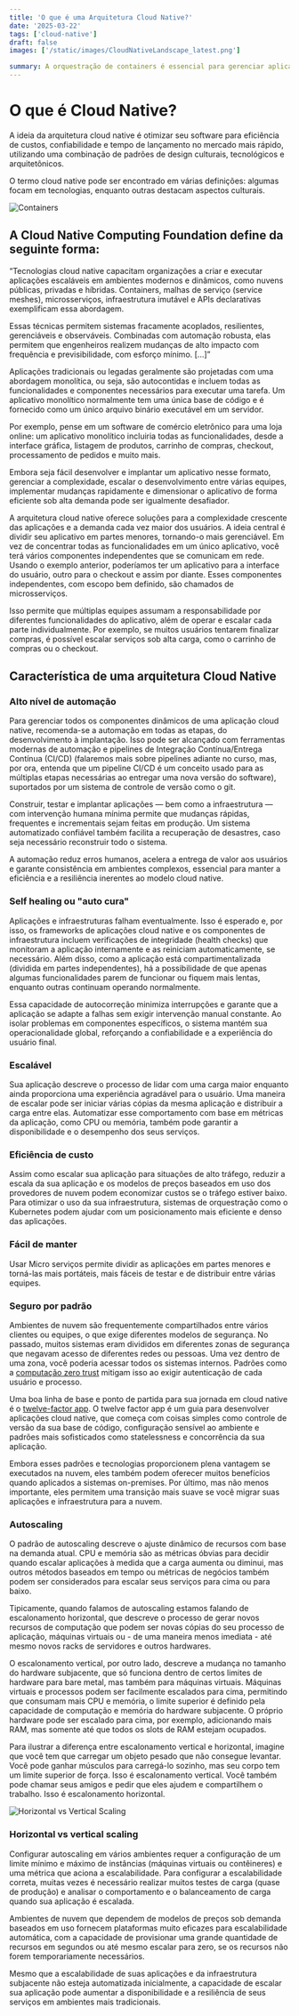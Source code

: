 ```yaml
---
title: 'O que é uma Arquitetura Cloud Native?'
date: '2025-03-22'
tags: ['cloud-native']
draft: false
images: ['/static/images/CloudNativeLandscape_latest.png']

summary: A orquestração de containers é essencial para gerenciar aplicações em ambientes de produção, garantindo que elas atendam a requisitos críticos de desempenho, escalabilidade e confiabilidade. Ferramentas de orquestração, como Kubernetes, Docker Swarm e Apache Mesos, automatizam a implantação, o gerenciamento e a escalabilidade de containers, proporcionando uma infraestrutura robusta e eficiente para aplicações modernas.
---
```


# O que é Cloud Native?

A ideia da arquitetura cloud native é otimizar seu software para eficiência de custos, confiabilidade e tempo de lançamento no mercado mais rápido, utilizando uma combinação de padrões de design culturais, tecnológicos e arquitetônicos.

O termo cloud native pode ser encontrado em várias definições: algumas focam em tecnologias, enquanto outras destacam aspectos culturais.

![Containers](https://raw.githubusercontent.com/Tech-Preta/trailmap/refs/heads/master/CNCF_TrailMap_latest.png)

## A Cloud Native Computing Foundation define da seguinte forma:

“Tecnologias cloud native capacitam organizações a criar e executar aplicações escaláveis em ambientes modernos e dinâmicos, como nuvens públicas, privadas e híbridas. Containers, malhas de serviço (service meshes), microsserviços, infraestrutura imutável e APIs declarativas exemplificam essa abordagem.

Essas técnicas permitem sistemas fracamente acoplados, resilientes, gerenciáveis e observáveis. Combinadas com automação robusta, elas permitem que engenheiros realizem mudanças de alto impacto com frequência e previsibilidade, com esforço mínimo. [...]”

Aplicações tradicionais ou legadas geralmente são projetadas com uma abordagem monolítica, ou seja, são autocontidas e incluem todas as funcionalidades e componentes necessários para executar uma tarefa. Um aplicativo monolítico normalmente tem uma única base de código e é fornecido como um único arquivo binário executável em um servidor.

Por exemplo, pense em um software de comércio eletrônico para uma loja online: um aplicativo monolítico incluiria todas as funcionalidades, desde a interface gráfica, listagem de produtos, carrinho de compras, checkout, processamento de pedidos e muito mais.

Embora seja fácil desenvolver e implantar um aplicativo nesse formato, gerenciar a complexidade, escalar o desenvolvimento entre várias equipes, implementar mudanças rapidamente e dimensionar o aplicativo de forma eficiente sob alta demanda pode ser igualmente desafiador.

A arquitetura cloud native oferece soluções para a complexidade crescente das aplicações e a demanda cada vez maior dos usuários. A ideia central é dividir seu aplicativo em partes menores, tornando-o mais gerenciável. Em vez de concentrar todas as funcionalidades em um único aplicativo, você terá vários componentes independentes que se comunicam em rede. Usando o exemplo anterior, poderíamos ter um aplicativo para a interface do usuário, outro para o checkout e assim por diante. Esses componentes independentes, com escopo bem definido, são chamados de microsserviços.

Isso permite que múltiplas equipes assumam a responsabilidade por diferentes funcionalidades do aplicativo, além de operar e escalar cada parte individualmente. Por exemplo, se muitos usuários tentarem finalizar compras, é possível escalar serviços sob alta carga, como o carrinho de compras ou o checkout.

## Característica de uma arquitetura Cloud Native

### Alto nível de automação

Para gerenciar todos os componentes dinâmicos de uma aplicação cloud native, recomenda-se a automação em todas as etapas, do desenvolvimento à implantação. Isso pode ser alcançado com ferramentas modernas de automação e pipelines de Integração Contínua/Entrega Contínua (CI/CD) (falaremos mais sobre pipelines adiante no curso, mas, por ora, entenda que um pipeline CI/CD é um conceito usado para as múltiplas etapas necessárias ao entregar uma nova versão do software), suportados por um sistema de controle de versão como o git.

Construir, testar e implantar aplicações — bem como a infraestrutura — com intervenção humana mínima permite que mudanças rápidas, frequentes e incrementais sejam feitas em produção. Um sistema automatizado confiável também facilita a recuperação de desastres, caso seja necessário reconstruir todo o sistema.

A automação reduz erros humanos, acelera a entrega de valor aos usuários e garante consistência em ambientes complexos, essencial para manter a eficiência e a resiliência inerentes ao modelo cloud native.

### Self healing ou "auto cura"

Aplicações e infraestruturas falham eventualmente. Isso é esperado e, por isso, os frameworks de aplicações cloud native e os componentes de infraestrutura incluem verificações de integridade (health checks) que monitoram a aplicação internamente e as reiniciam automaticamente, se necessário. Além disso, como a aplicação está compartimentalizada (dividida em partes independentes), há a possibilidade de que apenas algumas funcionalidades parem de funcionar ou fiquem mais lentas, enquanto outras continuam operando normalmente.

Essa capacidade de autocorreção minimiza interrupções e garante que a aplicação se adapte a falhas sem exigir intervenção manual constante. Ao isolar problemas em componentes específicos, o sistema mantém sua operacionalidade global, reforçando a confiabilidade e a experiência do usuário final.

### Escalável

Sua aplicação descreve o processo de lidar com uma carga maior enquanto ainda proporciona uma experiência agradável para o usuário. Uma maneira de escalar pode ser iniciar várias cópias da mesma aplicação e distribuir a carga entre elas. Automatizar esse comportamento com base em métricas da aplicação, como CPU ou memória, também pode garantir a disponibilidade e o desempenho dos seus serviços.

### Eficiência de custo

Assim como escalar sua aplicação para situações de alto tráfego, reduzir a escala da sua aplicação e os modelos de preços baseados em uso dos provedores de nuvem podem economizar custos se o tráfego estiver baixo. Para otimizar o uso da sua infraestrutura, sistemas de orquestração como o Kubernetes podem ajudar com um posicionamento mais eficiente e denso das aplicações.

### Fácil de manter

Usar Micro serviços permite dividir as aplicações em partes menores e torná-las mais portáteis, mais fáceis de testar e de distribuir entre várias equipes.

### Seguro por padrão

Ambientes de nuvem são frequentemente compartilhados entre vários clientes ou equipes, o que exige diferentes modelos de segurança. No passado, muitos sistemas eram divididos em diferentes zonas de segurança que negavam acesso de diferentes redes ou pessoas. Uma vez dentro de uma zona, você poderia acessar todos os sistemas internos. Padrões como a [computação zero trust](https://en.wikipedia.org/wiki/Zero_trust_architecture) mitigam isso ao exigir autenticação de cada usuário e processo.

Uma boa linha de base e ponto de partida para sua jornada em cloud native é o [twelve-factor app](https://12factor.net/pt_br/). O twelve factor app é um guia para desenvolver aplicações cloud native, que começa com coisas simples como controle de versão da sua base de código, configuração sensível ao ambiente e padrões mais sofisticados como statelessness e concorrência da sua aplicação.

Embora esses padrões e tecnologias proporcionem plena vantagem se executados na nuvem, eles também podem oferecer muitos benefícios quando aplicados a sistemas on-premises. Por último, mas não menos importante, eles permitem uma transição mais suave se você migrar suas aplicações e infraestrutura para a nuvem.

### Autoscaling

O padrão de autoscaling descreve o ajuste dinâmico de recursos com base na demanda atual. CPU e memória são as métricas óbvias para decidir quando escalar aplicações à medida que a carga aumenta ou diminui, mas outros métodos baseados em tempo ou métricas de negócios também podem ser considerados para escalar seus serviços para cima ou para baixo.

Tipicamente, quando falamos de autoscaling estamos falando de escalonamento horizontal, que descreve o processo de gerar novos recursos de computação que podem ser novas cópias do seu processo de aplicação, máquinas virtuais ou - de uma maneira menos imediata - até mesmo novos racks de servidores e outros hardwares.

O escalonamento vertical, por outro lado, descreve a mudança no tamanho do hardware subjacente, que só funciona dentro de certos limites de hardware para bare metal, mas também para máquinas virtuais. Máquinas virtuais e processos podem ser facilmente escalados para cima, permitindo que consumam mais CPU e memória, o limite superior é definido pela capacidade de computação e memória do hardware subjacente. O próprio hardware pode ser escalado para cima, por exemplo, adicionando mais RAM, mas somente até que todos os slots de RAM estejam ocupados.

Para ilustrar a diferença entre escalonamento vertical e horizontal, imagine que você tem que carregar um objeto pesado que não consegue levantar. Você pode ganhar músculos para carregá-lo sozinho, mas seu corpo tem um limite superior de força. Isso é escalonamento vertical. Você também pode chamar seus amigos e pedir que eles ajudem e compartilhem o trabalho. Isso é escalonamento horizontal.

![Horizontal vs Vertical Scaling](https://d36ai2hkxl16us.cloudfront.net/course-uploads/e0df7fbf-a057-42af-8a1f-590912be5460/q2cr3c5d6279-Horizontalvsverticalscaling.png)

### Horizontal vs vertical scaling

Configurar autoscaling em vários ambientes requer a configuração de um limite mínimo e máximo de instâncias (máquinas virtuais ou contêineres) e uma métrica que aciona a escalabilidade. Para configurar a escalabilidade correta, muitas vezes é necessário realizar muitos testes de carga (quase de produção) e analisar o comportamento e o balanceamento de carga quando sua aplicação é escalada.

Ambientes de nuvem que dependem de modelos de preços sob demanda baseados em uso fornecem plataformas muito eficazes para escalabilidade automática, com a capacidade de provisionar uma grande quantidade de recursos em segundos ou até mesmo escalar para zero, se os recursos não forem temporariamente necessários.

Mesmo que a escalabilidade de suas aplicações e da infraestrutura subjacente não esteja automatizada inicialmente, a capacidade de escalar sua aplicação pode aumentar a disponibilidade e a resiliência de seus serviços em ambientes mais tradicionais.
